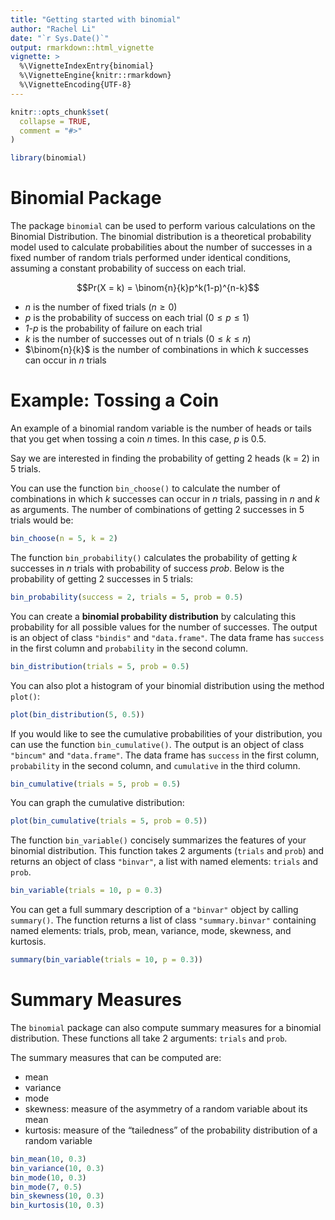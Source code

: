 ```yaml
---
title: "Getting started with binomial"
author: "Rachel Li"
date: "`r Sys.Date()`"
output: rmarkdown::html_vignette
vignette: >
  %\VignetteIndexEntry{binomial}
  %\VignetteEngine{knitr::rmarkdown}
  %\VignetteEncoding{UTF-8}
---
```


```r
knitr::opts_chunk$set(
  collapse = TRUE,
  comment = "#>"
)
```

```r
library(binomial)
```

# Binomial Package

The package `binomial` can be used to perform various calculations on the Binomial Distribution. The binomial distribution is a theoretical probability model used to calculate probabilities about the number of successes in a fixed number of random trials performed under identical conditions, assuming a constant probability of success on each trial. 

$$Pr(X = k) = \binom{n}{k}p^k(1-p)^{n-k}$$

* *n* is the number of fixed trials ($n \geq 0$)
* *p* is the probability of success on each trial ($0 \leq p \leq 1$)
* *1-p* is the probability of failure on each trial 
* *k* is the number of successes out of n trials ($0 \leq k \leq n$)
* $\binom{n}{k}$ is the number of combinations in which *k* successes can occur in *n* trials

# Example: Tossing a Coin 

An example of a binomial random variable is the number of heads or tails that you get when tossing a coin *n* times. In this case, *p* is 0.5. 

Say we are interested in finding the probability of getting 2 heads (k = 2) in 5 trials. 

You can use the function `bin_choose()` to calculate the number of combinations in which *k* successes can occur in *n* trials, passing in *n* and *k* as arguments. The number of combinations of getting 2 successes in 5 trials would be: 

```r
bin_choose(n = 5, k = 2)
```

The function `bin_probability()` calculates the probability of getting *k* successes in *n* trials with probability of success *prob*. Below is the probability of getting 2 successes in 5 trials:

```r
bin_probability(success = 2, trials = 5, prob = 0.5)
```

You can create a **binomial probability distribution** by calculating this probability for all possible values for the number of successes. The output is an object of class `"bindis"` and `"data.frame"`. The data frame has `success` in the first column and `probability` in the second column.

```r
bin_distribution(trials = 5, prob = 0.5)
```

You can also plot a histogram of your binomial distribution using the method `plot()`:

```r
plot(bin_distribution(5, 0.5))
```

If you would like to see the cumulative probabilities of your distribution, you can use the function `bin_cumulative()`. The output is an object of class `"bincum"` and `"data.frame"`. The data frame has `success` in the first column, `probability` in the second column, and `cumulative` in the third column.

```r
bin_cumulative(trials = 5, prob = 0.5)
```

You can graph the cumulative distribution:

```r
plot(bin_cumulative(trials = 5, prob = 0.5))
```

The function `bin_variable()` concisely summarizes the features of your binomial distribution. This function takes 2 arguments (`trials` and `prob`) and returns an object of class `"binvar"`, a list with named elements: `trials` and `prob`.

```r
bin_variable(trials = 10, p = 0.3)
```

You can get a full summary description of a `"binvar"` object by calling `summary()`. The function returns a list of class `"summary.binvar"` containing named elements: trials, prob, mean, variance, mode, skewness, and kurtosis.

```r
summary(bin_variable(trials = 10, p = 0.3))
```

# Summary Measures

The `binomial` package can also compute summary measures for a binomial distribution. These functions all take 2 arguments: `trials` and `prob`. 

The summary measures that can be computed are: 

* mean
* variance
* mode
* skewness: measure of the asymmetry of a random variable about its mean
* kurtosis: measure of the "tailedness" of the probability distribution of a random variable 

```r
bin_mean(10, 0.3)
bin_variance(10, 0.3)
bin_mode(10, 0.3)
bin_mode(7, 0.5)
bin_skewness(10, 0.3)
bin_kurtosis(10, 0.3)
```


